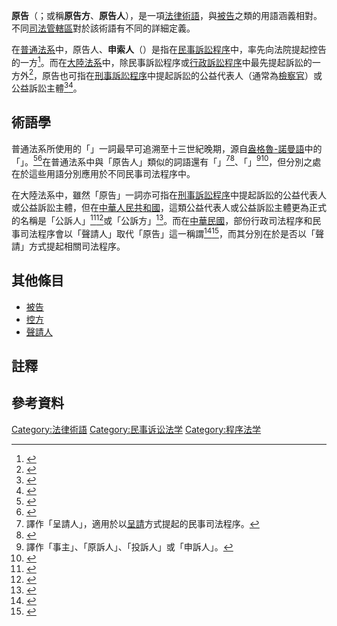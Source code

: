 {{legal}}

'''原告'''（{{lang-en|plaintiff}}；或稱'''原告方'''、'''原告人'''），是一項[[法律術語|法律術語]]，與[[被告|被告]]之類的用語涵義相對。不同[[司法管轄區|司法管轄區]]對於該術語有不同的詳細定義。

在[[普通法系|普通法系]]中，原告人、'''申索人'''（{{lang-en|claimant}}）是指在[[民事诉讼|民事訴訟程序]]中，率先向法院提起控告的一方<ref>{{Cite web|title=甚麼是民事訴訟？|author=Community Legal Information Centre|url=https://www.clic.org.hk/zh/topics/civilCase/civil_case|website=www.clic.org.hk|access-date=2022-06-23|archive-date=2021-06-22|archive-url=https://web.archive.org/web/20210622005312/https://www.clic.org.hk/zh/topics/civilCase/civil_case}}</ref>。而在[[大陸法系|大陸法系]]中，除民事訴訟程序或[[行政訴訟|行政訴訟程序]]中最先提起訴訟的一方外<ref>{{Cite web|last=民事廳|date=2010-12-14|title=原告如果連續2次言詞辯論期日沒有到場時，法律上會發生什麼效力？|url=https://www.judicial.gov.tw/tw/cp-1654-2600-44570-1.html|website=[[司法院|司法院]]|access-date=2022-06-23|archive-date=2022-06-23|archive-url=https://web.archive.org/web/20220623202217/https://www.judicial.gov.tw/tw/cp-1654-2600-44570-1.html}}</ref>，原告也可指在[[刑事訴訟|刑事訴訟程序]]中提起訴訟的公益代表人（通常為[[檢察官|檢察官]]）或公益訴訟主體<ref>{{Cite web|title=何謂「檢察機關」？其職權為何？和法院有何不同？|url=https://www.justlaw.com.tw/ViewLawTxt.php?id=1347|website=天秤座法律網|language=zh-TW|access-date=2022-06-23|archive-date=2016-09-15|archive-url=https://web.archive.org/web/20160915141241/http://www.justlaw.com.tw/ViewLawTxt.php?id=1347}}</ref><ref>{{Cite web|last=季|first=美君|title=检察官可否成为原告|url=https://www.spp.gov.cn/spp/llyj/202008/t20200827_478039.shtml|website=[[中华人民共和国最高人民检察院|中华人民共和国最高人民检察院]]|access-date=2022-06-23}}</ref>。

==術語學==
普通法系所使用的「{{lang|en|plaintiff}}」一詞最早可追溯至十三世紀晚期，源自[[盎格魯-諾曼語|盎格魯-諾曼語]]中的「{{lang|xno|pleintif}}」。<ref>{{Cite web|first=Douglas|last=Harper|title=plaintiff|url=https://www.etymonline.com/word/plaintiff|website=Etymology|language=en|access-date=2022-06-23|archive-date=2016-03-04|archive-url=https://web.archive.org/web/20160304072644/http://www.etymonline.com/index.php?term=plaintiff}}</ref><ref>{{Cite web|author=University of  Michigan|title=pleintif|url=https://quod.lib.umich.edu/m/middle-english-dictionary/dictionary/MED33675|website=Middle English Compendium|access-date=2022-06-23|archive-date=2022-06-23|archive-url=https://web.archive.org/web/20220623202216/https://quod.lib.umich.edu/m/middle-english-dictionary/dictionary/MED33675}}</ref>在普通法系中與「原告人」類似的詞語還有「{{lang|en|petitioner}}」<ref group="註">譯作「呈請人」，適用於以[[呈請|呈請]]方式提起的民事司法程序。</ref><ref>{{Cite web|author=香港司法機構|title=怎樣申請離婚|url=https://www.judiciary.hk/zh/court_services_facilities/divorce.html|website=[[香港司法機構|香港司法機構]]|access-date=2022-06-23|archive-date=2021-11-23|archive-url=https://web.archive.org/web/20211123145859/https://www.judiciary.hk/zh/court_services_facilities/divorce.html}}</ref>、「{{lang|en|complainant}}」<ref group="註">譯作「事主」、「原訴人」、「投訴人」或「申訴人」。</ref><ref name="doj_glossary">{{Cite web|author=Department of Justice, The Government of the Hong Kong Special Administrative Region|title=Combined DoJ Glossaries of Legal Terms|url=https://www.glossary.doj.gov.hk/|publisher=[[律政司_(香港)|律政司 (香港)]]|access-date=2022-06-23|archive-date=2022-06-21|archive-url=https://web.archive.org/web/20220621080106/https://www.glossary.doj.gov.hk/}}</ref>，但分別之處在於這些用語分別應用於不同民事司法程序中。

在大陸法系中，雖然「原告」一詞亦可指在[[刑事訴訟|刑事訴訟程序]]中提起訴訟的公益代表人或公益訴訟主體，但在[[中華人民共和國|中華人民共和國]]，這類公益代表人或公益訴訟主體更為正式的名稱是「公訴人」<ref>{{Cite web|author=刑事辩护律师团队|title=检察官和公诉人的区别是什么-法律知识|url=https://m.66law.cn/laws/747798.aspx|website=华律网|access-date=2022-06-23|archive-date=2022-06-23|archive-url=https://web.archive.org/web/20220623202220/https://m.66law.cn/laws/747798.aspx}}</ref><ref>{{Cite web|last=薄|first=晨棣|last2=马|first2=昌|title=办案须重法理情 公诉不止在法庭 强素质永远在路上|url=http://legal.people.com.cn/n1/2020/0928/c42510-31878108.html|website=[[人民网|人民网]]|access-date=2022-06-23|archive-date=2022-05-23|archive-url=https://web.archive.org/web/20220523084357/http://legal.people.com.cn/n1/2020/0928/c42510-31878108.html}}</ref>或「公訴方」<ref>{{Cite web|author=康达律师事务所|title=从指控主犯（公诉方建议十年以上刑期）到判决从犯（最终获判四年刑期）|url=https://www.kangdalawyers.com/newsdetail_1768.html|website=康达律师事务所|access-date=2022-06-23|archive-date=2022-06-23|archive-url=https://web.archive.org/web/20220623202217/https://www.kangdalawyers.com/newsdetail_1768.html}}</ref>。而在[[中華民國|中華民國]]，部份行政司法程序和民事司法程序會以「聲請人」取代「原告」這一稱謂<ref>{{Cite act|title=勞動事件法|article=18|date=2018-12-05|year=2018|url=https://law.moj.gov.tw/LawClass/LawSearchContent.aspx?pcode=B0010064&norge=18}}</ref><ref>{{Cite act|title=民法|article=726 & 1111 & 1183|date=2021-01-20|year=2021|url=https://law.moj.gov.tw/LawClass/LawSearchContent.aspx?pcode=B0000001&kw=聲請人}}</ref>，而其分別在於是否以「聲請」方式提起相關司法程序。

==其他條目==
* [[被告|被告]]
* [[控方|控方]]
* [[聲請人|聲請人]]

==註釋==
{{reflist|group="註"}}

==參考資料==
{{reflist|2}}

[[Category:法律術語|Category:法律術語]]
[[Category:民事诉讼法学|Category:民事诉讼法学]]
[[Category:程序法学|Category:程序法学]]